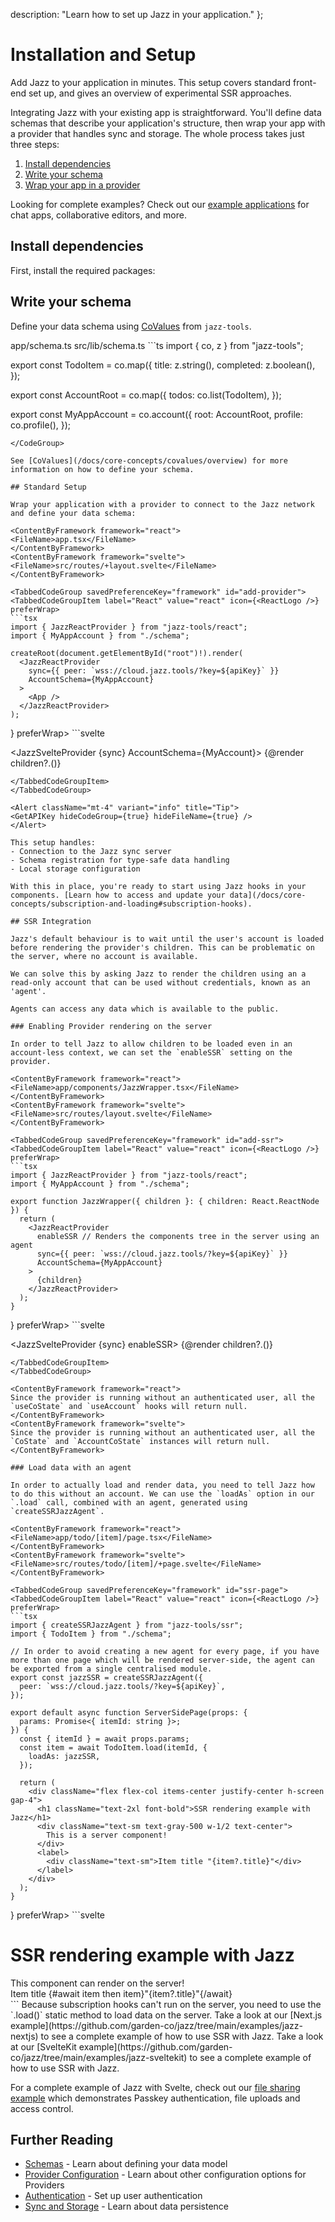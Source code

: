   description: "Learn how to set up Jazz in your application."
};


# Installation and Setup

Add Jazz to your application in minutes. This setup covers standard front-end set up, and gives an overview of experimental SSR approaches.

Integrating Jazz with your existing app is straightforward. You'll define data schemas that describe your application's structure, then wrap your app with a provider that handles sync and storage. The whole process takes just three steps:

1. [Install dependencies](#install-dependencies)
2. [Write your schema](#write-your-schema)
3. [Wrap your app in a provider](#standard-setup)

Looking for complete examples? Check out our [example applications](/examples) for chat apps, collaborative editors, and more.

## Install dependencies

First, install the required packages:

<InstallJazz />

## Write your schema

Define your data schema using [CoValues](/docs/core-concepts/covalues/overview) from `jazz-tools`.

<ContentByFramework framework="react">
<FileName>app/schema.ts</FileName>
</ContentByFramework>
<ContentByFramework framework="svelte">
<FileName>src/lib/schema.ts</FileName>
</ContentByFramework>
<CodeGroup>
```ts
import { co, z } from "jazz-tools";

export const TodoItem = co.map({
  title: z.string(),
  completed: z.boolean(),
});

export const AccountRoot = co.map({
  todos: co.list(TodoItem),
});

export const MyAppAccount = co.account({
  root: AccountRoot,
  profile: co.profile(),
});
```
</CodeGroup>

See [CoValues](/docs/core-concepts/covalues/overview) for more information on how to define your schema.

## Standard Setup

Wrap your application with a provider to connect to the Jazz network and define your data schema:

<ContentByFramework framework="react">
<FileName>app.tsx</FileName>
</ContentByFramework>
<ContentByFramework framework="svelte">
<FileName>src/routes/+layout.svelte</FileName>
</ContentByFramework>

<TabbedCodeGroup savedPreferenceKey="framework" id="add-provider">
<TabbedCodeGroupItem label="React" value="react" icon={<ReactLogo />} preferWrap>
```tsx
import { JazzReactProvider } from "jazz-tools/react";
import { MyAppAccount } from "./schema";

createRoot(document.getElementById("root")!).render(
  <JazzReactProvider
    sync={{ peer: `wss://cloud.jazz.tools/?key=${apiKey}` }}
    AccountSchema={MyAppAccount}
  >
    <App />
  </JazzReactProvider>
);
```
</TabbedCodeGroupItem>
<TabbedCodeGroupItem label="Svelte" value="svelte" icon={<SvelteLogo />} preferWrap>
```svelte
<script lang="ts">
  import { JazzSvelteProvider } from "jazz-tools/svelte";
  let { children } = $props();

  // Example configuration for authentication and peer connection
  let sync = { peer: `wss://cloud.jazz.tools/?key=${apiKey}` };
</script>

<JazzSvelteProvider {sync} AccountSchema={MyAccount}>
  {@render children?.()}
</JazzSvelteProvider>
```
</TabbedCodeGroupItem>
</TabbedCodeGroup>

<Alert className="mt-4" variant="info" title="Tip">
<GetAPIKey hideCodeGroup={true} hideFileName={true} />
</Alert>    

This setup handles:
- Connection to the Jazz sync server
- Schema registration for type-safe data handling
- Local storage configuration

With this in place, you're ready to start using Jazz hooks in your components. [Learn how to access and update your data](/docs/core-concepts/subscription-and-loading#subscription-hooks).

## SSR Integration

Jazz's default behaviour is to wait until the user's account is loaded before rendering the provider's children. This can be problematic on the server, where no account is available. 

We can solve this by asking Jazz to render the children using an a read-only account that can be used without credentials, known as an 'agent'.

Agents can access any data which is available to the public.

### Enabling Provider rendering on the server

In order to tell Jazz to allow children to be loaded even in an account-less context, we can set the `enableSSR` setting on the provider.

<ContentByFramework framework="react">
<FileName>app/components/JazzWrapper.tsx</FileName>
</ContentByFramework>
<ContentByFramework framework="svelte">
<FileName>src/routes/layout.svelte</FileName>
</ContentByFramework>

<TabbedCodeGroup savedPreferenceKey="framework" id="add-ssr">
<TabbedCodeGroupItem label="React" value="react" icon={<ReactLogo />} preferWrap>
```tsx
import { JazzReactProvider } from "jazz-tools/react";
import { MyAppAccount } from "./schema";

export function JazzWrapper({ children }: { children: React.ReactNode }) {
  return (
    <JazzReactProvider
      enableSSR // Renders the components tree in the server using an agent
      sync={{ peer: `wss://cloud.jazz.tools/?key=${apiKey}` }}
      AccountSchema={MyAppAccount}
    >
      {children}
    </JazzReactProvider>
  );
}
```
</TabbedCodeGroupItem>
<TabbedCodeGroupItem label="Svelte" value="svelte" icon={<SvelteLogo />} preferWrap>
```svelte
<script lang="ts">
  import { JazzSvelteProvider } from "jazz-tools/svelte";
  import { apiKey } from "$lib/apiKey";

  let { children } = $props();
  const sync = { peer: `wss://cloud.jazz.tools/?key=${apiKey}` };
</script>

<JazzSvelteProvider {sync} enableSSR>
  {@render children?.()}
</JazzSvelteProvider>
```
</TabbedCodeGroupItem>
</TabbedCodeGroup>

<ContentByFramework framework="react">
Since the provider is running without an authenticated user, all the `useCoState` and `useAccount` hooks will return null.
</ContentByFramework>
<ContentByFramework framework="svelte">
Since the provider is running without an authenticated user, all the `CoState` and `AccountCoState` instances will return null.
</ContentByFramework>

### Load data with an agent

In order to actually load and render data, you need to tell Jazz how to do this without an account. We can use the `loadAs` option in our `.load` call, combined with an agent, generated using `createSSRJazzAgent`.

<ContentByFramework framework="react">
<FileName>app/todo/[item]/page.tsx</FileName>
</ContentByFramework>
<ContentByFramework framework="svelte">
<FileName>src/routes/todo/[item]/+page.svelte</FileName>
</ContentByFramework>

<TabbedCodeGroup savedPreferenceKey="framework" id="ssr-page">
<TabbedCodeGroupItem label="React" value="react" icon={<ReactLogo />} preferWrap>
```tsx
import { createSSRJazzAgent } from "jazz-tools/ssr";
import { TodoItem } from "./schema";

// In order to avoid creating a new agent for every page, if you have more than one page which will be rendered server-side, the agent can be exported from a single centralised module.
export const jazzSSR = createSSRJazzAgent({
  peer: `wss://cloud.jazz.tools/?key=${apiKey}`,
});

export default async function ServerSidePage(props: {
  params: Promise<{ itemId: string }>;
}) {
  const { itemId } = await props.params;
  const item = await TodoItem.load(itemId, {
    loadAs: jazzSSR,
  });

  return (
    <div className="flex flex-col items-center justify-center h-screen gap-4">
      <h1 className="text-2xl font-bold">SSR rendering example with Jazz</h1>
      <div className="text-sm text-gray-500 w-1/2 text-center">
        This is a server component!
      </div>
      <label>
        <div className="text-sm">Item title "{item?.title}"</div>
      </label>
    </div>
  );
}
```
</TabbedCodeGroupItem>
<TabbedCodeGroupItem label="Svelte" value="svelte" icon={<SvelteLogo />} preferWrap>
```svelte
<script lang="ts">
  import { page } from '$app/state';
  import { createSSRJazzAgent } from "jazz-tools/ssr";
  import { TodoItem } from "./schema";

  const itemId = $derived(page.params.itemId);
  // In order to avoid creating a new agent for every page, if you have more than one page which will be rendered server-side, the agent can be exported from a single centralised module.
  const jazzSSR = createSSRJazzAgent({
    peer: `wss://cloud.jazz.tools/?key=${apiKey}`,
  });
  const item = $derived(TodoItem.load(itemId, {
    loadAs: jazzSSR,
  }));
</script>

<div class="flex flex-col items-center justify-center h-screen gap-4">
  <h1 class="text-2xl font-bold">SSR rendering example with Jazz</h1>
  <div class="text-sm text-gray-500 w-1/2 text-center">
    This component can render on the server!
  </div>
  <label>
    <div class="text-sm">Item title {#await item then item}"{item?.title}"{/await}</div>
  </label>
</div>
```
</TabbedCodeGroupItem>
</TabbedCodeGroup>

<Alert variant="info" title="Use .load()" className="mt-4">
  Because subscription hooks can't run on the server, you need to use the `.load()` static method to load data on the server.
</Alert>

<ContentByFramework framework="react">
Take a look at our [Next.js example](https://github.com/garden-co/jazz/tree/main/examples/jazz-nextjs) to see a complete example of how to use SSR with Jazz.
</ContentByFramework>

<ContentByFramework framework="svelte">
Take a look at our [SvelteKit example](https://github.com/garden-co/jazz/tree/main/examples/jazz-sveltekit) to see a complete example of how to use SSR with Jazz.

For a complete example of Jazz with Svelte, check out our [file sharing example](https://github.com/gardencmp/jazz/tree/main/examples/file-share-svelte) which demonstrates Passkey authentication, file uploads and access control.
</ContentByFramework>

## Further Reading

- [Schemas](/docs/core-concepts/covalues/overview) - Learn about defining your data model
- [Provider Configuration](/docs/project-setup/providers) - Learn about other configuration options for Providers
- [Authentication](/docs/key-features/authentication/overview) - Set up user authentication
- [Sync and Storage](/docs/core-concepts/sync-and-storage) - Learn about data persistence
